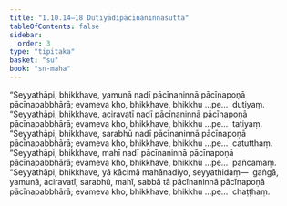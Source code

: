 ```yaml
---
title: "1.10.14–18 Dutiyādipācīnaninnasutta"
tableOfContents: false
sidebar:
  order: 3
type: "tipitaka"
basket: "su"
book: "sn-maha"
---
```



<DynamicBreadcrumb />

<Division number="116" book="sn-maha" bookNo="14" page="35">

<Paragraph number="231" book="sn-maha">
“Seyyathāpi, bhikkhave, yamunā nadī pācīnaninnā pācīnapoṇā pācīnapabbhārā; evameva kho, bhikkhave, bhikkhu …pe…  dutiyaṃ.
</Paragraph>

</Division>
<Division number="117" book="sn-maha" bookNo="14" page="35">

<Paragraph number="232" book="sn-maha">
“Seyyathāpi, bhikkhave, aciravatī nadī pācīnaninnā pācīnapoṇā pācīnapabbhārā; evameva kho, bhikkhave, bhikkhu …pe…  tatiyaṃ.
</Paragraph>

</Division>
<Division number="118" book="sn-maha" bookNo="14" page="35">

<Paragraph number="233" book="sn-maha">
“Seyyathāpi, bhikkhave, sarabhū nadī pācīnaninnā pācīnapoṇā pācīnapabbhārā; evameva kho, bhikkhave, bhikkhu …pe…  catutthaṃ.
</Paragraph>

</Division>
<Division number="119" book="sn-maha" bookNo="14" page="35">

<Paragraph number="234" book="sn-maha">
“Seyyathāpi, bhikkhave, mahī nadī pācīnaninnā pācīnapoṇā pācīnapabbhārā; evameva kho, bhikkhave, bhikkhu …pe…  pañcamaṃ.
</Paragraph>

</Division>
<Division number="120" book="sn-maha" bookNo="14" page="35">

<Paragraph number="235" book="sn-maha">
“Seyyathāpi, bhikkhave, yā kācimā mahānadiyo, seyyathidaṃ—  gaṅgā, yamunā, aciravatī, sarabhū, mahī, sabbā tā pācīnaninnā pācīnapoṇā pācīnapabbhārā; evameva kho, bhikkhave, bhikkhu …pe…  chaṭṭhaṃ.
</Paragraph>
</Division>